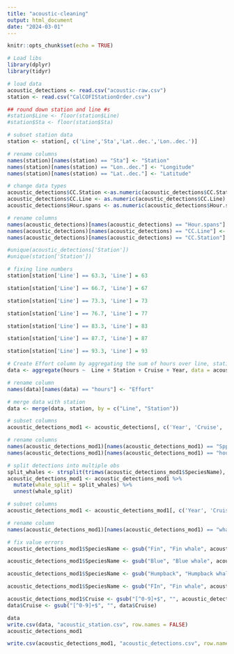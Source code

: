 ```yaml
---
title: "acoustic-cleaning"
output: html_document
date: "2024-03-01"
---
```


```r
knitr::opts_chunk$set(echo = TRUE)
```

```r
# Load libs
library(dplyr)
library(tidyr)

# load data
acoustic_detections <- read.csv("acoustic-raw.csv")
station <- read.csv("CalCOFIStationOrder.csv")

```


```r
## round down station and line #s
#station$Line <- floor(station$Line)
#station$Sta <- floor(station$Sta)

# subset station data
station <- station[, c('Line','Sta','Lat..dec.','Lon..dec.')]

# rename columns
names(station)[names(station) == "Sta"] <- "Station"
names(station)[names(station) == "Lon..dec."] <- "Longitude"
names(station)[names(station) == "Lat..dec."] <- "Latitude"

# change data types
acoustic_detections$CC.Station <-as.numeric(acoustic_detections$CC.Station)
acoustic_detections$CC.Line <- as.numeric(acoustic_detections$CC.Line)
acoustic_detections$Hour.spans <- as.numeric(acoustic_detections$Hour.spans)

# rename columns
names(acoustic_detections)[names(acoustic_detections) == "Hour.spans"] <- "hours"
names(acoustic_detections)[names(acoustic_detections) == "CC.Line"] <- "Line"
names(acoustic_detections)[names(acoustic_detections) == "CC.Station"] <- "Station"
```

```r

#unique(acoustic_detections['Station'])
#unique(station['Station'])

# fixing line numbers
station[station['Line'] == 63.3, 'Line'] = 63

station[station['Line'] == 66.7, 'Line'] = 67

station[station['Line'] == 73.3, 'Line'] = 73

station[station['Line'] == 76.7, 'Line'] = 77

station[station['Line'] == 83.3, 'Line'] = 83

station[station['Line'] == 87.7, 'Line'] = 87

station[station['Line'] == 93.3, 'Line'] = 93


```

```r
# Create Effort column by aggregating the sum of hours over line, station, cruise, and year
data <- aggregate(hours ~  Line + Station + Cruise + Year, data = acoustic_detections, FUN = sum)

# rename column
names(data)[names(data) == "hours"] <- "Effort"

# merge data with station
data <- merge(data, station, by = c("Line", "Station"))
```

```r
# subset columns
acoustic_detections_mod1 <- acoustic_detections[, c('Year', 'Cruise', 'Season', 'Line', 'Station', 'Spp..Detected', 'hours')]

# rename columns
names(acoustic_detections_mod1)[names(acoustic_detections_mod1) == "Spp..Detected"] <- "SpeciesName"
names(acoustic_detections_mod1)[names(acoustic_detections_mod1) == "hours"] <- "Duration"

# split detections into multiple obs
split_whales <- strsplit(trimws(acoustic_detections_mod1$SpeciesName), ",\\s*")
acoustic_detections_mod1 <- acoustic_detections_mod1 %>%
  mutate(whale_split = split_whales) %>%
  unnest(whale_split)

# subset columns
acoustic_detections_mod1 <- acoustic_detections_mod1[, c('Year', 'Cruise', 'Season', 'Line', 'Station', 'whale_split', 'Duration')]

# rename column
names(acoustic_detections_mod1)[names(acoustic_detections_mod1) == "whale_split"] <- "SpeciesName"

# fix value errors
acoustic_detections_mod1$SpeciesName <- gsub("Fin", "Fin whale", acoustic_detections_mod1$SpeciesName)

acoustic_detections_mod1$SpeciesName <- gsub("Blue", "Blue whale", acoustic_detections_mod1$SpeciesName)

acoustic_detections_mod1$SpeciesName <- gsub("Humpback", "Humpback whale", acoustic_detections_mod1$SpeciesName)

acoustic_detections_mod1$SpeciesName <- gsub("FIn", "Fin whale", acoustic_detections_mod1$SpeciesName)

acoustic_detections_mod1$Cruise <- gsub("[^0-9]+$", "", acoustic_detections_mod1$Cruise)
data$Cruise <- gsub("[^0-9]+$", "", data$Cruise)


```


```r

data
write.csv(data, "acoustic_station.csv", row.names = FALSE)
acoustic_detections_mod1

write.csv(acoustic_detections_mod1, "acoustic_detections.csv", row.names = FALSE)

```
